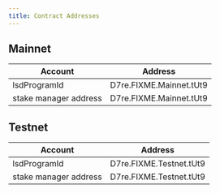 ```yaml
---
title: Contract Addresses
---
```


## Mainnet

| Account | Address |
| --- | --- |
| lsdProgramId          | D7re.FIXME.Mainnet.tUt9 |
| stake manager address | D7re.FIXME.Mainnet.tUt9 |

## Testnet

| Account | Address |
| --- | --- |
| lsdProgramId          | D7re.FIXME.Testnet.tUt9 |
| stake manager address | D7re.FIXME.Testnet.tUt9 |
